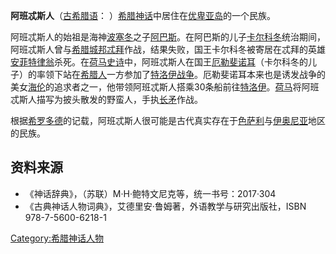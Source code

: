 {{noteTA
|1=zh-cn: 忒; zh-tw:特;
|2=zh-cn: 波塞冬; zh-tw:波賽頓;
}}
'''阿班忒斯人'''（[[古希腊语|古希腊语]]： {{unicode|Ἄβαντες}}）[[希腊神话|希腊神话]]中居住在[[优卑亚岛|优卑亚岛]]的一个民族。

阿班忒斯人的始祖是海神[[波塞冬|波塞冬]]之子[[阿巴斯_(希腊神话)|阿巴斯]]。在阿巴斯的儿子[[卡尔科冬|卡尔科冬]]统治期间，阿班忒斯人曾与[[希腊|希腊]][[城邦|城邦]][[底比斯_(希腊)|忒拜]]作战，结果失败，国王卡尔科冬被寄居在忒拜的英雄[[安菲特律翁|安菲特律翁]]杀死。在[[荷马史诗|荷马史诗]]中，阿班忒斯人在国王[[厄勒斐诺耳|厄勒斐诺耳]]（卡尔科冬的儿子）的率领下站在[[希腊人|希腊人]]一方参加了[[特洛伊战争|特洛伊战争]]。厄勒斐诺耳本来也是诱发战争的美女[[海伦_(神话)|海伦]]的追求者之一，他带领阿班忒斯人搭乘30条船前往[[特洛伊|特洛伊]]。[[荷马|荷马]]将阿班忒斯人描写为披头散发的野蛮人，手执[[矛|长矛]]作战。

根据[[希罗多德|希罗多德]]的记载，阿班忒斯人很可能是古代真实存在于[[色萨利|色萨利]]与[[伊奥尼亚|伊奥尼亚]]地区的民族。
==资料来源==
*《神话辞典》，（苏联）M·H·鲍特文尼克等，统一书号：2017·304 
*《古典神话人物词典》，艾德里安·鲁姆著，外语教学与研究出版社，ISBN 978-7-5600-6218-1 
[[Category:希腊神话人物|Category:希腊神话人物]]